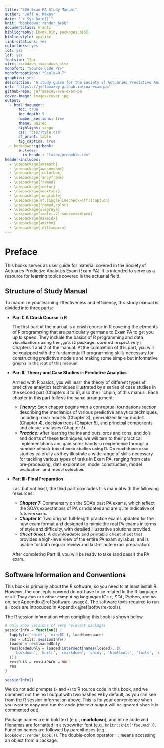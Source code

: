 ```yaml
---
title: "SOA Exam PA Study Manual"
author: "Jeff A. Maxey"
date: "`r Sys.Date()`"
knit: "bookdown::render_book"
documentclass: krantz
bibliography: [book.bib, packages.bib]
biblio-style: apalike
link-citations: yes
colorlinks: yes
lot: yes
lof: yes
fontsize: 12pt
site: bookdown::bookdown_site
monofont: "Source Code Pro"
monofontoptions: "Scale=0.7"
graphics: yes
description: "A study guide for the Society of Actuaries Predictive Analytics Exam (Exam PA), including documentation on the basics of the R programming language, data exploration and visualization, theory of predictive analytics and sample exams. The book can be exported to HTML, PDF, and e-books (e.g. EPUB)."
url: 'https\://jeffamaxey.github.io/soa-exam-pa/'
github-repo: jeffamaxey/soa-exam-pa
cover-image: images/cover.jpg
output: 
  - html_document:
      toc: true
      toc_depth: 5
      number_sections: true
      theme: united
      highlight: tango  
      css: "css/style.css"
      df_print: kable
      fig_caption: true
  - bookdown::gitbook:
      includes:
        in_header: "latex/preamble.tex"
header-includes:
  - \usepackage{amsmath}
  - \usepackage{awesomebox}
  - \usepackage{tcolorbox}
  - \usepackage{fancyframe}
  - \usepackage{framed}
  - \usepackage{xcolor}
  - \usepackage{booktabs}
  - \usepackage{longtable}
  - \usepackage[bf,singlelinecheck=off]{caption}
  - \usepackage{framed,color}
  - \usepackage{Alegreya}
  - \usepackage[scale=.7]{sourcecodepro}
  - \usepackage{makeidx}
  - \usepackage{amsthm}
  - \usepackage{letltxmacro}
---
```


# **Preface**  {#preface .unnumbered}

This books serves as user guide for material covered in the Society of Actuaries Predictive Analytics Exam (Exam PA). It is intended to serve as a resource for learning topics covered in the actuarial field.

## Structure of Study Manual {#structure .unnumbered}

To maximize your learning effectiveness and efficiency, this study manual is divided into three parts:

-   **Part I: A Crash Course in R**

    The first part of the manual is a crash course in R covering the elements of R programming that are particularly germane to Exam PA to get you up to speed. They include the basics of R programming and data visualizations using the `ggplot2` package, covered respectively in Chapters 1 and 2 of the manual. At the completion of this part, you will be equipped with the fundamental R programming skills necessary for constructing predictive models and making some simple but informative graphs in the rest of this manual.

-   **Part II: Theory and Case Studies in Predictive Analytics**

    Armed with R basics, you will learn the theory of different types of predictive analytics techniques illustrated by a series of case studies in the second part (Chapters 3 to 6), also the linchpin, of this manual. Each chapter in this part follows the same arrangement:

    -   ***Theory*****:** Each chapter begins with a conceptual foundations section describing the mechanics of various predictive analytics techniques, including linear models (Chapter 3), generalized linear models (Chapter 4), decision trees (Chapter 5), and principal components and cluster analyses (Chapter 6).
    -   ***Practice:*** After learning the ins and outs, pros and cons, and do's and don'ts of these techniques, we will turn to their practical implementations and gain some hands-on experience through a number of task-based case studies using R. Do read these case studies carefully as they illustrate a wide range of skills necessary for tackling various types of tasks in Exam PA, ranging from data pre-processing, data exploration, model construction, model evaluation, and model selection.

-   **Part III: Final Preparation**

    Last but not least, the third part concludes this manual with the following resources:

    -   ***Chapter 7:*** Commentary on the SOA's past PA exams, which reflect the SOA's expectations of PA candidates and are quite indicative of future exams.
    -   ***Chapter 8:*** Two original full-length practice exams updated for the new exam format and designed to mimic the real PA exams in terms of style and difficulty, with detailed illustrative solutions provided.
    -   ***Cheat Sheet:*** A downloadable and printable cheat sheet that provides a high-level view of the entire PA exam syllabus, and is usable for both regular review and last-minute exam preparation.

    After completing Part III, you will be ready to take (and pass!) the PA exam.
    
## Software Information and Conventions {#software-information-and-conventions .unnumbered}

This book is primarily about the R software, so you need to at least install R. However, the concepts covered do not have to be related to the R language at all. They can use other computing languages (C++, SQL, Python, and so on; see Appendix \@ref(software-usage)). The software tools required to run all code are introduced in Appendix \@ref(software-tools).

The R session information when compiling this book is shown below:

```r
# only show versions of very relevant packages
sessionInfo = function() {
  lapply(c('shiny', 'miniUI'), loadNamespace)
  res = utils::sessionInfo()
  loaded = res$loadedOnly
  res$loadedOnly = loaded[intersect(names(loaded), c(
    'bookdown', 'knitr', 'rmarkdown', 'shiny', 'htmltools', 'tools', 'miniUI'
  ))]
  res$BLAS = res$LAPACK = NULL
  res
}
```

```r
sessionInfo()
```

We do not add prompts (`>` and `+`) to R source code in this book, and we comment out the text output with two hashes `##` by default, as you can see from the R session information above. This is for your convenience when you want to copy and run the code (the text output will be ignored since it is commented out). 

Package names are in bold text (e.g., **rmarkdown**), and inline code and filenames are formatted in a typewriter font (e.g., `knitr::knit('foo.Rmd')`). Function names are followed by parentheses (e.g., `bookdown::render_book()`). The double-colon operator `::` means accessing an object from a package. 

